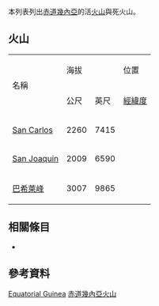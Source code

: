  
<!--This list is split from its main article where many elevations are incorrect-->
{{GeoGroupTemplate}}
{{seealso|火山列表}}
本列表列出[[赤道幾內亞|赤道幾內亞]]的活[[火山|火山]]與死火山。

== 火山 ==
{| border="1" cellpadding="1" cellspacing="0" 
|- align="center" bgcolor="cccccc"
| rowspan="2"|名稱 ||colspan ="2"| 海拔 || 位置  ||rowspan="2"| 最近爆發
|- align="center" bgcolor="cccccc"
| 公尺||英尺||[[經緯度|經緯度]]
|- align="right"
| align="left"| [[San_Carlos_(volcano)|San Carlos]] || 2260 || 7415 || {{coord|3.35|N|8.52|E|type:mountain}} || Holocene
|- align="right"
| align="left"| [[San_Joaquin_(volcano)|San Joaquin]] || 2009 || 6590 || {{coord|3.35|N|8.63|E|type:mountain}} || Holocene
|- align="right"
| align="left"| [[巴希萊峰|巴希萊峰]] || 3007 || 9865 || {{coord|3.58|N|8.75|E|type:mountain}} || 1923
|}

== 相關條目 ==
* {{tsl|en|List of mountains in Equatorial Guinea|赤道幾內亞山峰列表}}

== 參考資料 ==
{{Reflist}}
{{Global Volcanism Program}}

[[Category:火山列表|Equatorial Guinea]]
[[Category:赤道幾內亞火山|]]